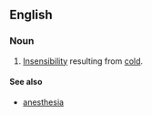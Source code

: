 ==English==

===Noun===
{{en-noun|-}}
# {{context|pathology|lang=en}} [[insensibility|Insensibility]] resulting from [[cold]].

====See also====
*[[anesthesia]]